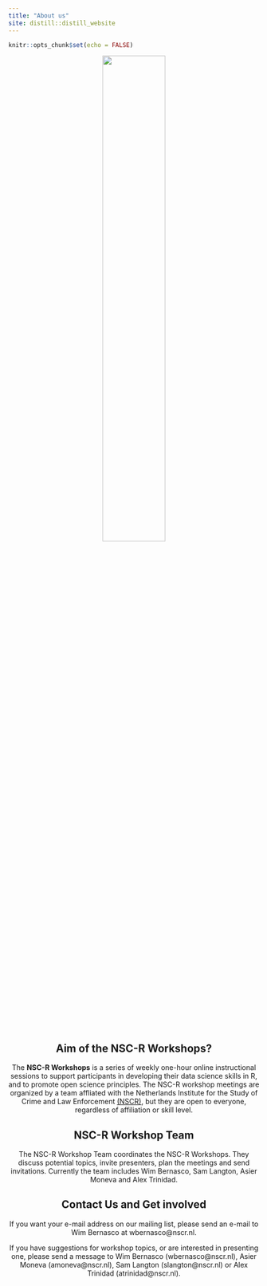```yaml
---
title: "About us"
site: distill::distill_website
---
```



```r
knitr::opts_chunk$set(echo = FALSE)

```

<center>

![](images/workshop.png){width=50%}

</centre>    

## Aim of the NSC-R Workshops?

The **NSC-R Workshops** is a series of weekly one-hour online instructional sessions to support participants in developing their data science skills in R, and to promote open science principles. The NSC-R workshop meetings are organized by a team affliated with the Netherlands Institute for the Study of Crime and Law Enforcement [(NSCR)](https://www.nscr.nl/en/), but they are open to everyone, regardless of affiliation or skill level. 

## NSC-R Workshop Team 
The NSC-R Workshop Team coordinates the NSC-R Workshops. They discuss potential topics, invite presenters, plan the meetings and send invitations. Currently the team includes Wim Bernasco, Sam Langton, Asier Moneva and Alex Trinidad.

## Contact Us and Get involved


If you want your e-mail address on our mailing list, please send an e-mail to Wim Bernasco at wbernasco@nscr.nl.


If you have suggestions for workshop topics, or are interested in presenting one, please send a message to Wim Bernasco  (wbernasco@nscr.nl), Asier Moneva (amoneva@nscr.nl), Sam Langton (slangton@nscr.nl) or Alex Trinidad (atrinidad@nscr.nl).





